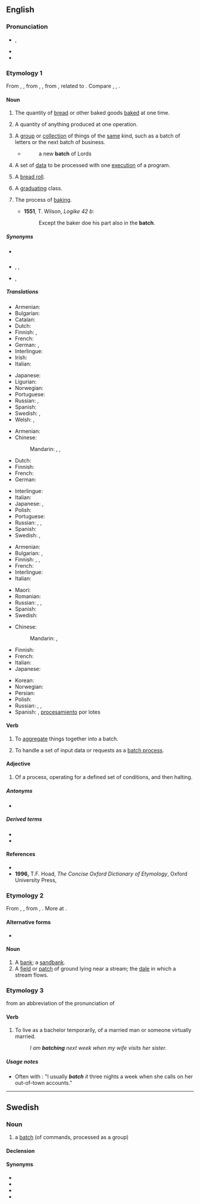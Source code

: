==English==

===Pronunciation===
* {{enPR|băch}}, {{IPA|en|/bæt͡ʃ/}}
* {{audio|en|en-us-batch.ogg|Audio (US)}}
* {{rhymes|en|ætʃ}}

===Etymology 1===
From {{inh|en|enm|bache}}, {{m|enm|bacche}}, from {{inh|en|ang|*bæċe}}, {{m|ang|*bæċċe||baking; something baked}}, from {{inh|en|gem-pro|*bakiz||baking}}, related to {{m|ang|bacan||to bake}}. Compare {{cog|de|Gebäck}}, {{cog|nl|gebak}}, {{m|nl|baksel}}.

====Noun====
{{en-noun|es}}

# The quantity of [[bread]] or other baked goods [[bake]]d at one time.
#: {{ux|en|We made a '''batch''' of cookies to take to the party.}}
# A quantity of anything produced at one operation.
#: {{ux|en|We poured a bucket of water in at the top, and the ice-maker dispensed a '''batch''' of ice-cubes at the bottom.}}
# A [[group]] or [[collection]] of things of the [[same]] kind, such as a batch of letters or the next batch of business.
#* {{rfdatek|en|Lady M. W. Montagu}}
#*: a new '''batch''' of Lords
# {{lb|en|computing}} A set of [[data]] to be processed with one [[execute|execution]] of a program.
#: {{ux|en|The system throttled itself to '''batches''' of 50 requests at a time to keep the thread count under control.}}
# {{lb|en|UK|dialect|Midlands}} A [[bread roll]].
# {{lb|en|Philippines}} A [[graduating]] class.
#: {{ux|en|She was the valedictorian of '''Batch''' '73.}}
# {{lb|en|obsolete}} The process of [[baking]].
#* '''1551''', T. Wilson, ''Logike 42 b'':
#*: Except the baker doe his part also in the '''batch'''.

=====Synonyms=====
* {{sense|quantity of baked goods}} {{l|en|recipe}}
* {{sense|anything produced in one operation}} {{l|en|pressing}}, {{l|en|run}}, {{l|en|lot}}
* {{sense|group of things of the same kind}} {{l|en|group}}, {{l|en|lot}}

=====Translations=====
{{trans-top|quantity of baked goods made at one time}}
* Armenian: {{t+|hy|խմբաքանակ }}
* Bulgarian: {{t|bg|фурна}}
* Catalan: {{t|ca|fornada|f}}
* Dutch: {{t+|nl|lot|n}}
* Finnish: {{t+|fi|erä}}, {{t+|fi|satsi}}
* French: {{t+|fr|fournée|f}}
* German: {{t+|de|Liefermenge|f}}, {{t+|de|Stapel|m}}
* Interlingue: {{t|ie|fornade}}
* Irish: {{t|ga|baisc|f}}
* Italian: {{t+|it|infornata|f}}
{{trans-mid}}
* Japanese: {{t|ja|[[焼き]][[分]]|tr=やきぶん, yaki-bun}}
* Ligurian: {{t|lij|fornâ|f}}
* Norwegian: {{t+|no|ladning|f}}
* Portuguese: {{t|pt|fornada|f}}
* Russian: {{t+|ru|па́ртия|f}}, {{t+|ru|по́рция|f}}
* Spanish: {{t|es|hornada|f}}
* Swedish: {{t+|sv|bak|n}}, {{t+|sv|sats|c}}
* Welsh: {{t|cy|pobiad|m}}, {{t|cy|crasiad|m}}
{{trans-bottom}}

{{trans-top|quantity of anything produced in one operation}}
* Armenian: {{t+|hy|խմբաքանակ }}
* Chinese:
*: Mandarin: {{t|cmn|批次|tr=pīcì|sc=Hani}}, {{t+|cmn|批|tr=pī|sc=Hani}}, {{t+|cmn|批量|tr=pīliàng|sc=Hani}}
* Dutch: {{t+|nl|lot|n}}
* Finnish: {{t+|fi|erä}}
* French: {{t+|fr|lot|m}}
* German: {{t+|de|Partie|f}}
{{trans-mid}}
* Interlingue: {{t+|ie|lot}}
* Italian: {{t+|it|lotto|m}}
* Japanese: {{t+|ja|束|tr=たば, taba|sc=Jpan}}, {{t+|ja|群れ|tr=むれ, mure|sc=Jpan}}
* Polish: {{t+|pl|wsad}}
* Portuguese: {{t+|pt|lote}}
* Russian: {{t+|ru|па́ртия|f}}, {{t+|ru|се́рия|f}}, {{t+|ru|паке́т|m}}
* Spanish: {{t+|es|lote|m}}
* Swedish: {{t+|sv|sats|c}}, {{t+|sv|batch}}
{{trans-bottom}}

{{trans-top|group or collection of things of the same kind}}
* Armenian: {{t+|hy|խմբաքանակ }}
* Bulgarian: {{t+|bg|партида}}, {{t+|bg|порция}}
* Finnish: {{t+|fi|joukko}}, {{t+|fi|sarja}}, {{t+|fi|nippu}}
* French: {{t+|fr|jeu|m}}
* Interlingue: {{t|ie|serie}}
* Italian: {{t+|it|serie|f}}
{{trans-mid}}
* Maori: {{t|mi|rakerake}}
* Romanian: {{t+|ro|șarjă|f}}
* Russian: {{t+|ru|па́ртия|f}}, {{t+|ru|паке́т|m}}, {{t+|ru|по́рция|f}}
* Spanish: {{t+|es|lote|m}}
* Swedish: {{t+|sv|sats|c}}
{{trans-bottom}}

{{trans-top|computing}}
* Chinese:
*: Mandarin: {{t|cmn|程序組|sc=Hani}}, {{t|cmn|程序组|tr=chéngxù zǔ|sc=Hani}}
* Finnish: {{t+|fi|erä}}
* French: {{t+|fr|lot|m}}
* Italian: {{t+|it|batch|m}}
* Japanese: {{t|ja|バッチ|tr=batchi|sc=Jpan}}
{{trans-mid}}
* Korean: {{t+|ko|일괄|n}}
* Norwegian: {{t|no|batch}}
* Persian: {{t+|fa|بچ|tr=bač|sc=fa-Arab}}
* Polish: {{t+|pl|stos|m}}
* Russian: {{t+|ru|паке́т|m}}, {{t|ru|бэтч|m}}, {{t|ru|бэч|m}}
* Spanish: {{t+|es|lote|m}}, [[procesamiento]] por lotes
{{trans-bottom}}

====Verb====
{{en-verb|batches|batching|batched}}

# {{lb|en|transitive}} To [[aggregate]] things together into a batch.
#: {{ux|en|The contractor '''batched''' the purchase orders for the entire month into one statement.}}
# {{lb|en|transitive|computing}} To handle a set of input data or requests as a [[batch process]].
#: {{ux|en|The purchase requests for the day were stored in a queue and '''batched''' for printing the next morning.}}

====Adjective====
{{en-adj|-}}

# Of a process, operating for a defined set of conditions, and then halting.
#: {{ux|en|The plant had two '''batch''' assembly lines for packaging, as well as a continuous feed production line.}}

=====Antonyms=====
* {{l|en|continuous}}

=====Derived terms=====
* {{l|en|batch mode}}
* {{l|en|batch process}}

====References====
* {{R:Webster 1913}}
* '''1996,''' T.F. Hoad, ''The Concise Oxford Dictionary of Etymology'', Oxford University Press, {{ISBN|0192830988}}

===Etymology 2===
From {{inh|en|enm|bache}}, {{m|enm|bæcche}}, from {{inh|en|ang|bæċ}}, {{m|ang|beċe||brook, stream}}. More at {{l|en|beach}}.

====Alternative forms====
* {{alter|en|baiche||obsolete}}

====Noun====
{{en-noun|es}}

# A [[bank]]; a [[sandbank]].
# A [[field]] or [[patch]] of ground lying near a stream; the [[dale]] in which a stream flows.

===Etymology 3===
from an abbreviation of the pronunciation of {{m|en|bachelor||unmarried adult male}}

====Verb====
{{en-verb|es}}

# {{lb|en|informal}} To live as a bachelor temporarily, of a married man or someone virtually married.
#: ''I am '''batching''' next week when my wife visits her sister.''

=====Usage notes=====
* Often with {{m|en|it}}: "I usually '''''batch''' it'' three nights a week when she calls on her out-of-town accounts."

----

==Swedish==

===Noun===
{{sv-noun|c}}

# {{lb|sv|computing|slang}} a [[#English|batch]] (of commands, processed as a group)

====Declension====
{{sv-infl-noun-c-er}}
{{sv-infl-noun-c-ar}}

====Synonyms====
* {{l|sv|kommandofil}}
* {{l|sv|körning}}
* {{l|sv|program}}
* {{l|sv|sats}}